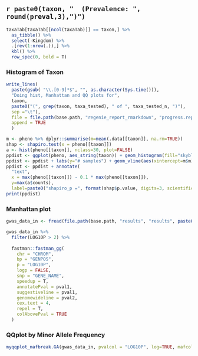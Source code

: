 
## `r paste0(taxon, "  (Prevalence: ", round(preval,3),")")`


```r
taxaTab[taxaTab[[ncol(taxaTab)]] == taxon,] %>% 
  as_tibble() %>% 
  select(-Kingdom) %>% 
  .[rev(1:nrow(.)),] %>% 
  kbl() %>%
  row_spec(0, bold = T)

```

### Histogram of Taxon

```r
write_lines(
  paste(gsub( "\\.[0-9]*$", "", as.character(Sys.time())), 
  "Doing hist, Manhattan and QQ plots for", 
  taxon,
  paste0("(", grep(taxon, taxa_tested), " of ", taxa_tested_n, ")"),
  sep ="\t"),
  file = file.path(base.path, "regenie_report_rmarkdown", "progress.report.txt"),
  append = TRUE
  )

```

```r
m <- pheno %>% dplyr::summarise(m=mean(.data[[taxon]], na.rm=TRUE))
shap <- shapiro.test(x = pheno[[taxon]])
a <- hist(pheno[[taxon]], nclass=30, plot=FALSE)
ppdist <- ggplot(pheno, aes_string(taxon)) + geom_histogram(fill="skyblue") + mytheme
ppdist <- ppdist + labs(y="# samples") + geom_vline(aes(xintercept=m$m), lty=3)
ppdist <- ppdist + annotate(
  "text", 
  x = max(pheno[[taxon]]) - 0.1 * max(pheno[[taxon]]), 
  y=max(a$counts), 
  label=paste0("shapiro_p =", format(shap$p.value, digits=3, scientific = TRUE)))
print(ppdist)
```

### Manhattan plot

```r
gwas_data_in <- fread(file.path(base.path, "results", "results", paste0(taxon, ".regenie.gz")), nThread = opts_args$threads-2)

gwas_data_in %>%
  filter(LOG10P > 2) %>%
  
  fastman::fastman_gg(
    chr = "CHROM",
    bp = "GENPOS",
    p = "LOG10P",
    logp = FALSE,
    snp = "GENE_NAME",
    speedup = T,
    annotatePval = pval1,
    suggestiveline = pval1,
    genomewideline = pval2,
    cex.text = 4,
    repel = T,
    colAbovePval = TRUE
  )

```

### QQplot by Minor Allele Frequency

```r

myqqplot_mafbreak.GA(gwas_data_in, pvalcol = "LOG10P", log=TRUE, mafcol = "A1FREQ", title=paste0("QQPLOT - ", taxon))

```

